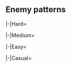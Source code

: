 ==Enemy patterns==
{{Section}}
{{Notice|The following enemy patterns and ship drops are autogenerated.<br>If in doubt, use tooltips to check sample sizes.}}
<tabber>
|-|Hard=
{{Map/Image|
{{Map/ImageNode|1|Hard|E-1|x=538|y=230}}
{{Map/ImageNode|AB|Hard|E-1|x=603|y=132}}
{{Map/ImageNode|A|Hard|E-1|x=572|y=156}}
{{Map/ImageNode|B|Hard|E-1|x=461|y=172}}
{{Map/ImageNode|C|Hard|E-1|x=426|y=212}}
{{Map/ImageNode|D|Hard|E-1|x=401|y=180}}
{{Map/ImageNode|E|Hard|E-1|x=395|y=249}}
{{Map/ImageNode|F|Hard|E-1|x=363|y=226}}
{{Map/ImageNode|G|Hard|E-1|x=330|y=166}}
{{Map/ImageNode|H|Hard|E-1|x=323|y=215}}
{{Map/ImageNode|I|Hard|E-1|x=275|y=201}}
{{Map/ImageNode|J|Hard|E-1|x=275|y=263}}
{{Map/ImageNode|K|Hard|E-1|x=277|y=130}}
{{Map/ImageNode|L|Hard|E-1|x=215|y=113}}
{{Map/ImageNode|M|Hard|E-1|x=205|y=247}}
{{Map/ImageNode|N|Hard|E-1|x=174|y=198}}
{{Map/ImageNode|O|Hard|E-1|x=129|y=248}}
}}
<div class="scrollable map-nodes" id="map-nodes-hard">
{{Map/Nodes|diff=Hard|name=深海地中海艦隊 警戒潜水艦群
|A
|Normal
|{{TooltipSimple|Echelon|24% (41/174)}}<br>{{TooltipSimple|Line Abreast|29% (51/174)}}
|Submarine Ka-Class/Elite
|Submarine Ka-Class
|Submarine Ka-Class
|-
|A
|Normal
|{{TooltipSimple|Echelon|24% (41/174)}}<br>{{TooltipSimple|Line Abreast|24% (41/174)}}
|Submarine Ka-Class/Elite
|Submarine Ka-Class/Elite
|Submarine Ka-Class
}}
{{Map/Nodes|diff=Hard|name=深海地中海艦隊 警戒駆逐隊
|B
|Normal
|{{TooltipSimple|Line Ahead|20% (646/3254)}}<br>{{TooltipSimple|Double Line|11% (350/3254)}}
|Destroyer I-Class/Late Model
|Destroyer I-Class/Late Model
|Destroyer I-Class/Late Model
|Destroyer I-Class/Late Model
|-
|B
|Normal
|{{TooltipSimple|Line Ahead|21% (681/3254)}}<br>{{TooltipSimple|Double Line|15% (482/3254)}}
|Destroyer I-Class/Late Model Elite
|Destroyer I-Class/Late Model
|Destroyer I-Class/Late Model
|Destroyer I-Class/Late Model
|-
|B
|Normal
|{{TooltipSimple|Line Ahead|19% (619/3254)}}<br>{{TooltipSimple|Double Line|15% (476/3254)}}
|Destroyer I-Class/Late Model Elite
|Destroyer I-Class/Late Model Elite
|Destroyer I-Class/Late Model
|Destroyer I-Class/Late Model
}}
{{Map/Nodes|diff=Hard|name=深海地中海艦隊 前衛水雷戦隊
|C
|Normal
|{{TooltipSimple|Line Ahead|20% (23584/117655)}}<br>{{TooltipSimple|Double Line|10% (11817/117655)}}
|Light Cruiser He-Class/Flagship
|Destroyer I-Class/Late Model
|Destroyer I-Class/Late Model
|Destroyer I-Class/Late Model
|-
|C
|Normal
|{{TooltipSimple|Line Ahead|20% (23669/117655)}}<br>{{TooltipSimple|Double Line|15% (17439/117655)}}
|Light Cruiser He-Class/Kai Flagship II
|Destroyer I-Class/Late Model
|Destroyer I-Class/Late Model
|Destroyer I-Class/Late Model
|-
|C
|Normal
|{{TooltipSimple|Line Ahead|20% (23468/117655)}}<br>{{TooltipSimple|Double Line|15% (17678/117655)}}
|Light Cruiser He-Class/Kai Flagship II
|Destroyer I-Class/Late Model Elite
|Destroyer I-Class/Late Model
|Destroyer I-Class/Late Model
}}
{{Map/Nodes|diff=Hard|name=深海クレタ島物資集積地
|D
|Normal
|{{TooltipSimple|Double Line|35% (561/1598)}}
|Supply Depot Princess/III
|Supply Depot Princess/III
|Artillery Imp/II
|Destroyer I-Class/Late Model
|PT Imp Pack/III
|PT Imp Pack/III
|-
|D
|Normal
|{{TooltipSimple|Double Line|35% (562/1598)}}
|Supply Depot Princess/III
|Supply Depot Princess/III
|Artillery Imp/II
|Artillery Imp/II
|PT Imp Pack/III
|PT Imp Pack/III
|-
|D
|Normal
|{{TooltipSimple|Double Line|30% (475/1598)}}
|Supply Depot Princess/III
|Supply Depot Princess/III
|Supply Depot Princess/III
|Artillery Imp/II
|PT Imp Pack/III
|PT Imp Pack/III
}}
{{Map/Nodes|diff=Hard|E|Resource}}
{{Map/Nodes|diff=Hard|F|Select}}
{{Map/Nodes|diff=Hard|name=深海地中海方面 基地航空隊
|G
|Defense
|{{TooltipSimple|Diamond|40% (13166/33220)}}
|Airfield Princess/VI
|Airfield Princess/VI
|-
|G
|Defense
|{{TooltipSimple|Diamond|30% (10004/33220)}}
|Airfield Princess/VI
|Airfield Princess/VI
|Airfield Princess/V
|-
|G
|Defense
|{{TooltipSimple|Diamond|30% (10050/33220)}}
|Airfield Princess/VI
|Airfield Princess/VI
|Airfield Princess/VI
}}
{{Map/Nodes|diff=Hard|name=深海地中海艦隊 巡洋艦戦隊
|H
|Normal
|{{TooltipSimple|Line Ahead|15% (2472/16604)}}<br>{{TooltipSimple|Echelon|8% (1251/16604)}}
|Heavy Cruiser Ri-Class/Flagship
|Light Cruiser He-Class/Flagship
|Destroyer I-Class/Late Model
|Destroyer I-Class/Late Model
|Destroyer I-Class/Late Model
|-
|H
|Normal
|{{TooltipSimple|Line Ahead|23% (3828/16604)}}<br>{{TooltipSimple|Echelon|14% (2289/16604)}}
|Heavy Cruiser Ri-Class/Flagship
|Light Cruiser He-Class/Kai Flagship II
|Destroyer I-Class/Late Model Elite
|Destroyer I-Class/Late Model
|Destroyer I-Class/Late Model
|-
|H
|Normal
|{{TooltipSimple|Line Ahead|25% (4166/16604)}}<br>{{TooltipSimple|Echelon|16% (2598/16604)}}
|Heavy Cruiser Ri-Class/Flagship
|Light Cruiser He-Class/Kai Flagship II
|Destroyer I-Class/Late Model Elite
|Destroyer I-Class/Late Model
|Destroyer I-Class/Late Model
|Destroyer I-Class/Late Model
}}
{{Map/Nodes|diff=Hard|I|Empty|kind=1}}
{{Map/Nodes|diff=Hard|name=深海地中海艦隊 主力艦隊
|J
|Boss
|{{TooltipSimple|Line Ahead|49% (7436/15066)}}
|Abyssal Mediterranean Princess/II
|Battleship Ta-Class/Flagship
|Heavy Cruiser Ri-Class/Flagship
|Light Cruiser He-Class/Flagship
|Destroyer I-Class/Late Model
|Destroyer I-Class/Late Model
|-
|J
|Boss
|{{TooltipSimple|Line Ahead|26% (3988/15066)}}
|Abyssal Mediterranean Princess/II
|Battleship Ta-Class/Flagship
|Light Carrier Nu-Class/Kai Flagship IV
|Light Cruiser He-Class/Flagship
|Destroyer I-Class/Late Model
|Destroyer I-Class/Late Model
|-
|J
|Boss/Final
|{{TooltipSimple|Line Ahead|24% (3642/15066)}}
|Abyssal Mediterranean Princess/Damaged II
|Battleship Ta-Class/Flagship
|Light Carrier Nu-Class/Kai Flagship IV
|Light Cruiser He-Class/Flagship
|Destroyer I-Class/Late Model Elite
|Destroyer I-Class/Late Model Elite
}}
{{Map/Nodes|diff=Hard|name=深海地中海艦隊 魚雷艇戦隊
|K
|Normal
|{{TooltipSimple|Echelon|30% (300/988)}}
|Destroyer I-Class/Late Model
|PT Imp Pack/III
|PT Imp Pack/III
|PT Imp Pack/III
|-
|K
|Normal
|{{TooltipSimple|Echelon|36% (354/988)}}
|Destroyer I-Class/Late Model
|Destroyer I-Class/Late Model
|PT Imp Pack/III
|PT Imp Pack/III
|PT Imp Pack/III
|-
|K
|Normal
|{{TooltipSimple|Echelon|34% (334/988)}}
|Destroyer I-Class/Late Model
|Destroyer I-Class/Late Model
|PT Imp Pack/III
|PT Imp Pack/III
|PT Imp Pack/III
|PT Imp Pack/III
}}
{{Map/Nodes|diff=Hard|name=深海地中海方面 基地航空隊
|L
|Defense
|{{TooltipSimple|Diamond|100% (1/1)}}
|Airfield Princess/VI
|Airfield Princess/VI
}}
{{Map/Nodes|diff=Hard|M|Empty|kind=1}}
{{Map/Nodes|diff=Hard|N|Landing}}
{{Map/Nodes|diff=Hard|name=深海地中海艦隊 増援急派部隊|margin=true
|O
|Boss
|{{TooltipSimple|Line Ahead|38% (10975/29246)}}
|French Battleship Princess/III
|Destroyer I-Class/Late Model
|Destroyer I-Class/Late Model
|Destroyer I-Class/Late Model
|-
|O
|Boss
|{{TooltipSimple|Line Ahead|56% (16385/29246)}}
|French Battleship Princess/III
|Abyssal Mediterranean Princess
|Destroyer I-Class/Late Model
|Destroyer I-Class/Late Model
|Destroyer I-Class/Late Model
|-
|O
|Boss/Final
|{{TooltipSimple|Line Ahead|6% (1886/29246)}}
|French Battleship Princess/Damaged III
|Abyssal Mediterranean Princess/Damaged
|Light Cruiser Tsu-Class
|Destroyer I-Class/Late Model
|Destroyer I-Class/Late Model
|Destroyer I-Class/Late Model
}}
</div> <!-- overflow -->
|-|Medium=
{{Map/Image|
{{Map/ImageNode|1|Medium|E-1|x=538|y=230}}
{{Map/ImageNode|AB|Medium|E-1|x=603|y=132}}
{{Map/ImageNode|A|Medium|E-1|x=572|y=156}}
{{Map/ImageNode|B|Medium|E-1|x=461|y=172}}
{{Map/ImageNode|C|Medium|E-1|x=426|y=212}}
{{Map/ImageNode|D|Medium|E-1|x=401|y=180}}
{{Map/ImageNode|E|Medium|E-1|x=395|y=249}}
{{Map/ImageNode|F|Medium|E-1|x=363|y=226}}
{{Map/ImageNode|G|Medium|E-1|x=330|y=166}}
{{Map/ImageNode|H|Medium|E-1|x=323|y=215}}
{{Map/ImageNode|I|Medium|E-1|x=275|y=201}}
{{Map/ImageNode|J|Medium|E-1|x=275|y=263}}
{{Map/ImageNode|K|Medium|E-1|x=277|y=130}}
{{Map/ImageNode|L|Medium|E-1|x=215|y=113}}
{{Map/ImageNode|M|Medium|E-1|x=205|y=247}}
{{Map/ImageNode|N|Medium|E-1|x=174|y=198}}
{{Map/ImageNode|O|Medium|E-1|x=129|y=248}}
}}
<div class="scrollable map-nodes" id="map-nodes-medium">
{{Map/Nodes|diff=Medium|name=深海地中海艦隊 警戒潜水艦群
|A
|Normal
|{{TooltipSimple|Echelon|11% (4/38)}}<br>{{TooltipSimple|Line Abreast|3% (1/38)}}
|Submarine Ka-Class
|Submarine Ka-Class
|-
|A
|Normal
|{{TooltipSimple|Echelon|13% (5/38)}}<br>{{TooltipSimple|Line Abreast|11% (4/38)}}
|Submarine Ka-Class/Elite
|Submarine Ka-Class
|-
|A
|Normal
|{{TooltipSimple|Echelon|13% (5/38)}}<br>{{TooltipSimple|Line Abreast|16% (6/38)}}
|Submarine Ka-Class
|Submarine Ka-Class
|Submarine Ka-Class
|-
|A
|Normal
|{{TooltipSimple|Echelon|13% (5/38)}}<br>{{TooltipSimple|Line Abreast|21% (8/38)}}
|Submarine Ka-Class/Elite
|Submarine Ka-Class
|Submarine Ka-Class
}}
{{Map/Nodes|diff=Medium|name=深海地中海艦隊 警戒駆逐隊
|B
|Normal
|{{TooltipSimple|Line Ahead|18% (149/807)}}<br>{{TooltipSimple|Double Line|9% (71/807)}}
|Destroyer I-Class/Late Model
|Destroyer I-Class
|Destroyer I-Class
|Destroyer I-Class
|-
|B
|Normal
|{{TooltipSimple|Line Ahead|21% (173/807)}}<br>{{TooltipSimple|Double Line|16% (127/807)}}
|Destroyer I-Class/Late Model
|Destroyer I-Class/Late Model
|Destroyer I-Class
|Destroyer I-Class
|-
|B
|Normal
|{{TooltipSimple|Line Ahead|18% (147/807)}}<br>{{TooltipSimple|Double Line|17% (140/807)}}
|Destroyer I-Class/Late Model
|Destroyer I-Class/Late Model
|Destroyer I-Class/Late Model
|Destroyer I-Class/Late Model
}}
{{Map/Nodes|diff=Medium|name=深海地中海艦隊 前衛水雷戦隊
|C
|Normal
|{{TooltipSimple|Line Ahead|20% (4928/24474)}}<br>{{TooltipSimple|Double Line|10% (2487/24474)}}
|Light Cruiser He-Class/Flagship
|Destroyer I-Class
|Destroyer I-Class
|Destroyer I-Class
|-
|C
|Normal
|{{TooltipSimple|Line Ahead|20% (4849/24474)}}<br>{{TooltipSimple|Double Line|15% (3642/24474)}}
|Light Cruiser He-Class/Flagship
|Destroyer I-Class/Late Model
|Destroyer I-Class
|Destroyer I-Class
|-
|C
|Normal
|{{TooltipSimple|Line Ahead|20% (4850/24474)}}<br>{{TooltipSimple|Double Line|15% (3718/24474)}}
|Light Cruiser He-Class/Flagship
|Destroyer I-Class/Late Model
|Destroyer I-Class/Late Model
|Destroyer I-Class/Late Model
}}
{{Map/Nodes|diff=Medium|name=深海クレタ島物資集積地
|D
|Normal
|{{TooltipSimple|Double Line|33% (26/80)}}
|Supply Depot Princess/II
|Supply Depot Princess/II
|Artillery Imp
|Destroyer I-Class/Late Model
|PT Imp Pack/II
|PT Imp Pack/II
|-
|D
|Normal
|{{TooltipSimple|Double Line|36% (29/80)}}
|Supply Depot Princess/II
|Supply Depot Princess/II
|Artillery Imp
|Artillery Imp
|PT Imp Pack/II
|PT Imp Pack/II
|-
|D
|Normal
|{{TooltipSimple|Double Line|31% (25/80)}}
|Supply Depot Princess/II
|Supply Depot Princess/II
|Supply Depot Princess/II
|Artillery Imp
|PT Imp Pack/II
|PT Imp Pack/II
}}
{{Map/Nodes|diff=Medium|E|Resource}}
{{Map/Nodes|diff=Medium|F|Select}}
{{Map/Nodes|diff=Medium|name=深海地中海方面 基地航空隊
|G
|Defense
|{{TooltipSimple|Diamond|40% (2214/5470)}}
|Airfield Princess/VI
|Airfield Princess/V
|-
|G
|Defense
|{{TooltipSimple|Diamond|29% (1606/5470)}}
|Airfield Princess/V
|Airfield Princess/V
|Airfield Princess/V
|-
|G
|Defense
|{{TooltipSimple|Diamond|30% (1650/5470)}}
|Airfield Princess/VI
|Airfield Princess/V
|Airfield Princess/V
}}
{{Map/Nodes|diff=Medium|name=深海地中海艦隊 巡洋艦戦隊
|H
|Normal
|{{TooltipSimple|Line Ahead|20% (1041/5189)}}<br>{{TooltipSimple|Echelon|10% (504/5189)}}
|Heavy Cruiser Ri-Class/Flagship
|Light Cruiser He-Class/Flagship
|Destroyer I-Class
|Destroyer I-Class
|Destroyer I-Class
|-
|H
|Normal
|{{TooltipSimple|Line Ahead|20% (1044/5189)}}<br>{{TooltipSimple|Echelon|16% (806/5189)}}
|Heavy Cruiser Ri-Class/Flagship
|Light Cruiser He-Class/Flagship
|Destroyer I-Class/Late Model
|Destroyer I-Class
|Destroyer I-Class
|-
|H
|Normal
|{{TooltipSimple|Line Ahead|20% (1032/5189)}}<br>{{TooltipSimple|Echelon|15% (762/5189)}}
|Heavy Cruiser Ri-Class/Flagship
|Light Cruiser He-Class/Flagship
|Destroyer I-Class/Late Model
|Destroyer I-Class/Late Model
|Destroyer I-Class/Late Model
}}
{{Map/Nodes|diff=Medium|I|Empty|kind=1}}
{{Map/Nodes|diff=Medium|name=深海地中海艦隊 主力艦隊
|J
|Boss
|{{TooltipSimple|Line Ahead|55% (2638/4767)}}
|Abyssal Mediterranean Princess
|Battleship Ta-Class/Elite
|Heavy Cruiser Ri-Class/Elite
|Light Cruiser He-Class/Flagship
|Destroyer I-Class/Late Model
|Destroyer I-Class/Late Model
|-
|J
|Boss
|{{TooltipSimple|Line Ahead|30% (1429/4767)}}
|Abyssal Mediterranean Princess
|Battleship Ta-Class/Elite
|Light Carrier Nu-Class/Elite IV
|Light Cruiser He-Class/Flagship
|Destroyer I-Class/Late Model
|Destroyer I-Class/Late Model
|-
|J
|Boss/Final
|{{TooltipSimple|Line Ahead|15% (700/4767)}}
|Abyssal Mediterranean Princess/Damaged
|Battleship Ta-Class/Elite
|Light Carrier Nu-Class/Kai Elite III
|Light Cruiser He-Class/Flagship
|Destroyer I-Class/Late Model
|Destroyer I-Class/Late Model
}}
{{Map/Nodes|diff=Medium|name=深海地中海艦隊 魚雷艇戦隊
|K
|Normal
|{{TooltipSimple|Echelon|34% (141/414)}}
|Destroyer I-Class/Late Model
|PT Imp Pack/II
|PT Imp Pack/II
|-
|K
|Normal
|{{TooltipSimple|Echelon|35% (144/414)}}
|Destroyer I-Class/Late Model
|PT Imp Pack/II
|PT Imp Pack/II
|PT Imp Pack/II
|-
|K
|Normal
|{{TooltipSimple|Echelon|31% (129/414)}}
|Destroyer I-Class/Late Model
|Destroyer I-Class/Late Model
|PT Imp Pack/II
|PT Imp Pack/II
|PT Imp Pack/II
}}
{{Map/Nodes|diff=Medium|L|Defense}}
{{Map/Nodes|diff=Medium|M|Empty|kind=1}}
{{Map/Nodes|diff=Medium|N|Landing}}
{{Map/Nodes|diff=Medium|name=深海地中海艦隊 増援急派部隊|margin=true
|O
|Boss
|{{TooltipSimple|Line Ahead|37% (1839/4921)}}
|French Battleship Princess/II
|Destroyer I-Class/Late Model
|Destroyer I-Class/Late Model
|Destroyer I-Class
|-
|O
|Boss
|{{TooltipSimple|Line Ahead|57% (2792/4921)}}
|French Battleship Princess/II
|Destroyer I-Class/Late Model
|Destroyer I-Class/Late Model
|Destroyer I-Class/Late Model
|-
|O
|Boss/Final
|{{TooltipSimple|Line Ahead|6% (290/4921)}}
|French Battleship Princess/Damaged II
|Light Cruiser Tsu-Class
|Destroyer I-Class/Late Model
|Destroyer I-Class/Late Model
}}
</div> <!-- overflow -->
|-|Easy=
{{Map/Image|
{{Map/ImageNode|1|Easy|E-1|x=538|y=230}}
{{Map/ImageNode|AB|Easy|E-1|x=603|y=132}}
{{Map/ImageNode|A|Easy|E-1|x=572|y=156}}
{{Map/ImageNode|B|Easy|E-1|x=461|y=172}}
{{Map/ImageNode|C|Easy|E-1|x=426|y=212}}
{{Map/ImageNode|D|Easy|E-1|x=401|y=180}}
{{Map/ImageNode|E|Easy|E-1|x=395|y=249}}
{{Map/ImageNode|F|Easy|E-1|x=363|y=226}}
{{Map/ImageNode|G|Easy|E-1|x=330|y=166}}
{{Map/ImageNode|H|Easy|E-1|x=323|y=215}}
{{Map/ImageNode|I|Easy|E-1|x=275|y=201}}
{{Map/ImageNode|J|Easy|E-1|x=275|y=263}}
{{Map/ImageNode|K|Easy|E-1|x=277|y=130}}
{{Map/ImageNode|L|Easy|E-1|x=215|y=113}}
{{Map/ImageNode|M|Easy|E-1|x=205|y=247}}
{{Map/ImageNode|N|Easy|E-1|x=174|y=198}}
{{Map/ImageNode|O|Easy|E-1|x=129|y=248}}
}}
<div class="scrollable map-nodes" id="map-nodes-easy">
{{Map/Nodes|diff=Easy|name=深海地中海艦隊 警戒潜水艦群
|A
|Normal
|{{TooltipSimple|Echelon|5% (4/76)}}<br>{{TooltipSimple|Line Abreast|7% (5/76)}}
|Submarine Ka-Class
|-
|A
|Normal
|{{TooltipSimple|Echelon|16% (12/76)}}<br>{{TooltipSimple|Line Abreast|18% (14/76)}}
|Submarine Ka-Class
|Submarine Ka-Class
|-
|A
|Normal
|{{TooltipSimple|Echelon|16% (12/76)}}<br>{{TooltipSimple|Line Abreast|4% (3/76)}}
|Submarine Ka-Class/Elite
|Submarine Ka-Class
|-
|A
|Normal
|{{TooltipSimple|Echelon|16% (12/76)}}<br>{{TooltipSimple|Line Abreast|18% (14/76)}}
|Submarine Ka-Class
|Submarine Ka-Class
|Submarine Ka-Class
}}
{{Map/Nodes|diff=Easy|name=深海地中海艦隊 警戒駆逐隊
|B
|Normal
|{{TooltipSimple|Line Ahead|19% (307/1642)}}<br>{{TooltipSimple|Double Line|11% (181/1642)}}
|Destroyer I-Class/Late Model
|Destroyer I-Class
|Destroyer I-Class
|-
|B
|Normal
|{{TooltipSimple|Line Ahead|19% (311/1642)}}<br>{{TooltipSimple|Double Line|17% (275/1642)}}
|Destroyer I-Class/Late Model
|Destroyer I-Class
|Destroyer I-Class
|Destroyer I-Class
|-
|B
|Normal
|{{TooltipSimple|Line Ahead|19% (319/1642)}}<br>{{TooltipSimple|Double Line|15% (249/1642)}}
|Destroyer I-Class/Late Model
|Destroyer I-Class/Late Model
|Destroyer I-Class
|Destroyer I-Class
}}
{{Map/Nodes|diff=Easy|name=深海地中海艦隊 前衛水雷戦隊
|C
|Normal
|{{TooltipSimple|Line Ahead|20% (7494/37665)}}<br>{{TooltipSimple|Double Line|10% (3787/37665)}}
|Light Cruiser He-Class/Elite
|Destroyer I-Class
|Destroyer I-Class
|Destroyer I-Class
|-
|C
|Normal
|{{TooltipSimple|Line Ahead|20% (7554/37665)}}<br>{{TooltipSimple|Double Line|15% (5626/37665)}}
|Light Cruiser He-Class/Flagship
|Destroyer I-Class
|Destroyer I-Class
|Destroyer I-Class
|-
|C
|Normal
|{{TooltipSimple|Line Ahead|20% (7443/37665)}}<br>{{TooltipSimple|Double Line|15% (5761/37665)}}
|Light Cruiser He-Class/Flagship
|Destroyer I-Class/Late Model
|Destroyer I-Class
|Destroyer I-Class
}}
{{Map/Nodes|diff=Easy|name=深海クレタ島物資集積地
|D
|Normal
|{{TooltipSimple|Double Line|30% (28/92)}}
|Supply Depot Princess
|Supply Depot Princess
|Artillery Imp
|PT Imp Pack
|PT Imp Pack
|-
|D
|Normal
|{{TooltipSimple|Double Line|40% (37/92)}}
|Supply Depot Princess
|Supply Depot Princess
|Artillery Imp
|Destroyer I-Class
|PT Imp Pack
|PT Imp Pack
|-
|D
|Normal
|{{TooltipSimple|Double Line|29% (27/92)}}
|Supply Depot Princess
|Supply Depot Princess
|Supply Depot Princess
|Artillery Imp
|PT Imp Pack
|PT Imp Pack
}}
{{Map/Nodes|diff=Easy|E|Resource}}
{{Map/Nodes|diff=Easy|F|Select}}
{{Map/Nodes|diff=Easy|name=深海地中海方面 基地航空隊
|G
|Defense
|{{TooltipSimple|Diamond|10% (605/5829)}}
|Airfield Princess/V
|-
|G
|Defense
|{{TooltipSimple|Diamond|30% (1769/5829)}}
|Airfield Princess/VI
|-
|G
|Defense
|{{TooltipSimple|Diamond|30% (1726/5829)}}
|Airfield Princess/V
|Airfield Princess/V
|-
|G
|Defense
|{{TooltipSimple|Diamond|30% (1729/5829)}}
|Airfield Princess/VI
|Airfield Princess/V
}}
{{Map/Nodes|diff=Easy|name=深海地中海艦隊 巡洋艦戦隊
|H
|Normal
|{{TooltipSimple|Line Ahead|19% (1516/7790)}}<br>{{TooltipSimple|Echelon|10% (787/7790)}}
|Heavy Cruiser Ri-Class/Elite
|Light Cruiser He-Class/Elite
|Destroyer I-Class
|Destroyer I-Class
|Destroyer I-Class
|-
|H
|Normal
|{{TooltipSimple|Line Ahead|19% (1510/7790)}}<br>{{TooltipSimple|Echelon|16% (1232/7790)}}
|Heavy Cruiser Ri-Class/Flagship
|Light Cruiser He-Class/Flagship
|Destroyer I-Class
|Destroyer I-Class
|Destroyer I-Class
|-
|H
|Normal
|{{TooltipSimple|Line Ahead|20% (1581/7790)}}<br>{{TooltipSimple|Echelon|15% (1164/7790)}}
|Heavy Cruiser Ri-Class/Flagship
|Light Cruiser He-Class/Flagship
|Destroyer I-Class/Late Model
|Destroyer I-Class
|Destroyer I-Class
}}
{{Map/Nodes|diff=Easy|I|Empty|kind=1}}
{{Map/Nodes|diff=Easy|name=深海地中海艦隊 主力艦隊
|J
|Boss
|{{TooltipSimple|Line Ahead|57% (4123/7215)}}
|Abyssal Mediterranean Princess
|Battleship Ta-Class
|Heavy Cruiser Ri-Class/Elite
|Destroyer I-Class/Late Model
|Destroyer I-Class
|Destroyer I-Class
|-
|J
|Boss
|{{TooltipSimple|Line Ahead|31% (2230/7215)}}
|Abyssal Mediterranean Princess
|Battleship Ta-Class
|Light Carrier Nu-Class/Elite
|Destroyer I-Class/Late Model
|Destroyer I-Class
|Destroyer I-Class
|-
|J
|Boss/Final
|{{TooltipSimple|Line Ahead|12% (862/7215)}}
|Abyssal Mediterranean Princess/Damaged
|Battleship Ta-Class
|Light Carrier Nu-Class/Kai Elite III
|Destroyer I-Class/Late Model
|Destroyer I-Class
|Destroyer I-Class
}}
{{Map/Nodes|diff=Easy|name=深海地中海艦隊 魚雷艇戦隊
|K
|Normal
|{{TooltipSimple|Echelon|35% (158/451)}}
|Destroyer I-Class
|PT Imp Pack/II
|PT Imp Pack/II
|-
|K
|Normal
|{{TooltipSimple|Echelon|36% (161/451)}}
|Destroyer I-Class
|PT Imp Pack/II
|PT Imp Pack/II
|PT Imp Pack/II
|-
|K
|Normal
|{{TooltipSimple|Echelon|29% (132/451)}}
|Destroyer I-Class
|Destroyer I-Class
|PT Imp Pack/II
|PT Imp Pack/II
|PT Imp Pack/II
}}
{{Map/Nodes|diff=Easy|name=深海地中海方面 基地航空隊
|L
|Defense
|{{TooltipSimple|Diamond|60% (3/5)}}
|Airfield Princess/V
|Airfield Princess/V
|-
|L
|Defense
|{{TooltipSimple|Diamond|40% (2/5)}}
|Airfield Princess/VI
|Airfield Princess/V
}}
{{Map/Nodes|diff=Easy|M|Empty|kind=1}}
{{Map/Nodes|diff=Easy|N|Landing}}
{{Map/Nodes|diff=Easy|name=深海地中海艦隊 増援急派部隊|margin=true
|O
|Boss
|{{TooltipSimple|Line Ahead|38% (2072/5398)}}
|French Battleship Princess
|Destroyer I-Class
|Destroyer I-Class
|Destroyer I-Class
|-
|O
|Boss
|{{TooltipSimple|Line Ahead|57% (3063/5398)}}
|French Battleship Princess
|Destroyer I-Class/Late Model
|Destroyer I-Class
|Destroyer I-Class
|-
|O
|Boss/Final
|{{TooltipSimple|Line Ahead|5% (263/5398)}}
|French Battleship Princess/Damaged
|Destroyer I-Class/Late Model
|Destroyer I-Class/Late Model
|Destroyer I-Class
}}
</div> <!-- overflow -->
|-|Casual=
{{Map/Image|
{{Map/ImageNode|1|Casual|E-1|x=538|y=230}}
{{Map/ImageNode|AB|Casual|E-1|x=603|y=132}}
{{Map/ImageNode|A|Casual|E-1|x=572|y=156}}
{{Map/ImageNode|B|Casual|E-1|x=461|y=172}}
{{Map/ImageNode|C|Casual|E-1|x=426|y=212}}
{{Map/ImageNode|D|Casual|E-1|x=401|y=180}}
{{Map/ImageNode|E|Casual|E-1|x=395|y=249}}
{{Map/ImageNode|F|Casual|E-1|x=363|y=226}}
{{Map/ImageNode|G|Casual|E-1|x=330|y=166}}
{{Map/ImageNode|H|Casual|E-1|x=323|y=215}}
{{Map/ImageNode|I|Casual|E-1|x=275|y=201}}
{{Map/ImageNode|J|Casual|E-1|x=275|y=263}}
{{Map/ImageNode|K|Casual|E-1|x=277|y=130}}
{{Map/ImageNode|L|Casual|E-1|x=215|y=113}}
{{Map/ImageNode|M|Casual|E-1|x=205|y=247}}
{{Map/ImageNode|N|Casual|E-1|x=174|y=198}}
{{Map/ImageNode|O|Casual|E-1|x=129|y=248}}
}}
<div class="scrollable map-nodes" id="map-nodes-casual">
{{Map/Nodes|diff=Casual|name=深海地中海艦隊 警戒潜水艦群
|A
|Normal
|{{TooltipSimple|Echelon|21% (29/141)}}<br>{{TooltipSimple|Line Abreast|20% (28/141)}}
|Submarine Ka-Class
|-
|A
|Normal
|{{TooltipSimple|Echelon|34% (48/141)}}<br>{{TooltipSimple|Line Abreast|26% (36/141)}}
|Submarine Ka-Class
|Submarine Ka-Class
}}
{{Map/Nodes|diff=Casual|name=深海地中海艦隊 警戒駆逐隊
|B
|Normal
|{{TooltipSimple|Line Ahead|35% (1998/5715)}}<br>{{TooltipSimple|Double Line|35% (1997/5715)}}
|Destroyer I-Class/Late Model
|Destroyer I-Class
|Destroyer I-Class
|-
|B
|Normal
|{{TooltipSimple|Line Ahead|15% (845/5715)}}<br>{{TooltipSimple|Double Line|15% (875/5715)}}
|Destroyer I-Class/Late Model
|Destroyer I-Class
|Destroyer I-Class
|Destroyer I-Class
}}
{{Map/Nodes|diff=Casual|name=深海地中海艦隊 前衛水雷戦隊
|C
|Normal
|{{TooltipSimple|Line Ahead|35% (62820/178944)}}<br>{{TooltipSimple|Double Line|35% (62235/178944)}}
|Light Cruiser He-Class/Elite
|Destroyer I-Class
|Destroyer I-Class
|Destroyer I-Class
|-
|C
|Normal
|{{TooltipSimple|Line Ahead|15% (27029/178944)}}<br>{{TooltipSimple|Double Line|15% (26860/178944)}}
|Light Cruiser He-Class/Flagship
|Destroyer I-Class
|Destroyer I-Class
|Destroyer I-Class
}}
{{Map/Nodes|diff=Casual|name=深海クレタ島物資集積地
|D
|Normal
|{{TooltipSimple|Double Line|42% (39/93)}}
|Supply Depot Princess
|Destroyer I-Class
|PT Imp Pack
|PT Imp Pack
|-
|D
|Normal
|{{TooltipSimple|Double Line|30% (28/93)}}
|Supply Depot Princess
|Destroyer I-Class
|Destroyer I-Class
|PT Imp Pack
|PT Imp Pack
|-
|D
|Normal
|{{TooltipSimple|Double Line|28% (26/93)}}
|Supply Depot Princess
|Supply Depot Princess
|Destroyer I-Class
|PT Imp Pack
|PT Imp Pack
}}
{{Map/Nodes|diff=Casual|E|Resource}}
{{Map/Nodes|diff=Casual|F|Select}}
{{Map/Nodes|diff=Casual|name=深海地中海方面 基地航空隊
|G
|Defense
|{{TooltipSimple|Diamond|30% (1039/3519)}}
|Airfield Princess/V
|-
|G
|Defense
|{{TooltipSimple|Diamond|30% (1067/3519)}}
|Airfield Princess/VI
|-
|G
|Defense
|{{TooltipSimple|Diamond|40% (1413/3519)}}
|Airfield Princess/V
|Airfield Princess/V
}}
{{Map/Nodes|diff=Casual|name=深海地中海艦隊 巡洋艦戦隊
|H
|Normal
|{{TooltipSimple|Line Ahead|36% (2592/7285)}}<br>{{TooltipSimple|Echelon|35% (2553/7285)}}
|Heavy Cruiser Ri-Class/Elite
|Light Cruiser He-Class/Elite
|Destroyer I-Class
|Destroyer I-Class
|Destroyer I-Class
|-
|H
|Normal
|{{TooltipSimple|Line Ahead|15% (1074/7285)}}<br>{{TooltipSimple|Echelon|15% (1066/7285)}}
|Heavy Cruiser Ri-Class/Flagship
|Light Cruiser He-Class/Flagship
|Destroyer I-Class
|Destroyer I-Class
|Destroyer I-Class
}}
{{Map/Nodes|diff=Casual|I|Empty|kind=1}}
{{Map/Nodes|diff=Casual|name=深海地中海艦隊 主力艦隊
|J
|Boss
|{{TooltipSimple|Line Ahead|60% (4063/6810)}}
|Abyssal Mediterranean Princess
|Destroyer I-Class/Late Model
|Destroyer I-Class
|Destroyer I-Class
|-
|J
|Boss
|{{TooltipSimple|Line Ahead|33% (2237/6810)}}
|Abyssal Mediterranean Princess
|Destroyer I-Class/Late Model
|Destroyer I-Class
|Destroyer I-Class
|Destroyer I-Class
|-
|J
|Boss/Final
|{{TooltipSimple|Line Ahead|7% (510/6810)}}
|Abyssal Mediterranean Princess/Damaged
|Destroyer I-Class/Late Model
|Destroyer I-Class/Late Model
|Destroyer I-Class
|Destroyer I-Class
}}
{{Map/Nodes|diff=Casual|name=深海地中海艦隊 魚雷艇戦隊
|K
|Normal
|{{TooltipSimple|Echelon|35% (142/410)}}
|Destroyer I-Class
|PT Imp Pack
|PT Imp Pack
|-
|K
|Normal
|{{TooltipSimple|Echelon|35% (143/410)}}
|Destroyer I-Class
|PT Imp Pack
|PT Imp Pack
|PT Imp Pack
|-
|K
|Normal
|{{TooltipSimple|Echelon|30% (125/410)}}
|Destroyer I-Class
|Destroyer I-Class
|PT Imp Pack
|PT Imp Pack
|PT Imp Pack
}}
{{Map/Nodes|diff=Casual|name=深海地中海方面 基地航空隊
|L
|Defense
|{{TooltipSimple|Diamond|25% (7/28)}}
|Airfield Princess/V
|-
|L
|Defense
|{{TooltipSimple|Diamond|25% (7/28)}}
|Airfield Princess/VI
|-
|L
|Defense
|{{TooltipSimple|Diamond|50% (14/28)}}
|Airfield Princess/V
|Airfield Princess/V
}}
{{Map/Nodes|diff=Casual|M|Empty|kind=1}}
{{Map/Nodes|diff=Casual|N|Landing}}
{{Map/Nodes|diff=Casual|name=深海地中海艦隊 増援急派部隊|margin=true
|O
|Boss
|{{TooltipSimple|Line Ahead|38% (1202/3179)}}
|French Battleship Princess
|Destroyer I-Class
|-
|O
|Boss
|{{TooltipSimple|Line Ahead|58% (1845/3179)}}
|French Battleship Princess
|Destroyer I-Class
|Destroyer I-Class
|-
|O
|Boss/Final
|{{TooltipSimple|Line Ahead|4% (132/3179)}}
|French Battleship Princess/Damaged
|Destroyer I-Class
|Destroyer I-Class
|Destroyer I-Class
}}
</div> <!-- overflow -->
</tabber>
{{SectionEnd}}